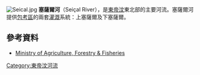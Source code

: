[[File:Seical.jpg|thumb]]
'''塞薩爾河'''（Seiçal River），是[[東帝汶|東帝汶]]東北部的主要河流。塞薩爾河提供[[包考區|包考區]]的兩套[[灌溉|灌溉]]系統：上塞薩爾及下塞薩爾。

==參考資料==
* [http://www.gov.east-timor.org/ Ministry of Agriculture, Forestry & Fisheries] {{Wayback|url=http://www.gov.east-timor.org/ |date=20020123122805 }}<!--currently down-->

{{coord|8|29|13|S|126|33|18|E|display=title}}

{{DEFAULTSORT:Seical River}}

[[Category:東帝汶河流|Category:東帝汶河流]]
